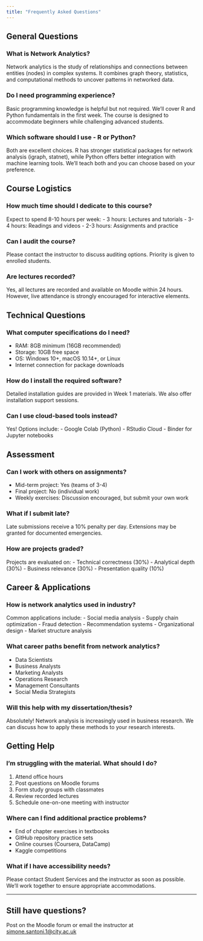 ```yaml
---
title: "Frequently Asked Questions"
---
```


## General Questions

### What is Network Analytics?
Network analytics is the study of relationships and connections between entities (nodes) in complex systems. It combines graph theory, statistics, and computational methods to uncover patterns in networked data.

### Do I need programming experience?
Basic programming knowledge is helpful but not required. We'll cover R and Python fundamentals in the first week. The course is designed to accommodate beginners while challenging advanced students.

### Which software should I use - R or Python?
Both are excellent choices. R has stronger statistical packages for network analysis (igraph, statnet), while Python offers better integration with machine learning tools. We'll teach both and you can choose based on your preference.

## Course Logistics

### How much time should I dedicate to this course?
Expect to spend 8-10 hours per week:
- 3 hours: Lectures and tutorials
- 3-4 hours: Readings and videos
- 2-3 hours: Assignments and practice

### Can I audit the course?
Please contact the instructor to discuss auditing options. Priority is given to enrolled students.

### Are lectures recorded?
Yes, all lectures are recorded and available on Moodle within 24 hours. However, live attendance is strongly encouraged for interactive elements.

## Technical Questions

### What computer specifications do I need?
- RAM: 8GB minimum (16GB recommended)
- Storage: 10GB free space
- OS: Windows 10+, macOS 10.14+, or Linux
- Internet connection for package downloads

### How do I install the required software?
Detailed installation guides are provided in Week 1 materials. We also offer installation support sessions.

### Can I use cloud-based tools instead?
Yes! Options include:
- Google Colab (Python)
- RStudio Cloud
- Binder for Jupyter notebooks

## Assessment

### Can I work with others on assignments?
- Mid-term project: Yes (teams of 3-4)
- Final project: No (individual work)
- Weekly exercises: Discussion encouraged, but submit your own work

### What if I submit late?
Late submissions receive a 10% penalty per day. Extensions may be granted for documented emergencies.

### How are projects graded?
Projects are evaluated on:
- Technical correctness (30%)
- Analytical depth (30%)
- Business relevance (30%)
- Presentation quality (10%)

## Career & Applications

### How is network analytics used in industry?
Common applications include:
- Social media analysis
- Supply chain optimization
- Fraud detection
- Recommendation systems
- Organizational design
- Market structure analysis

### What career paths benefit from network analytics?
- Data Scientists
- Business Analysts
- Marketing Analysts
- Operations Research
- Management Consultants
- Social Media Strategists

### Will this help with my dissertation/thesis?
Absolutely! Network analysis is increasingly used in business research. We can discuss how to apply these methods to your research interests.

## Getting Help

### I'm struggling with the material. What should I do?
1. Attend office hours
2. Post questions on Moodle forums
3. Form study groups with classmates
4. Review recorded lectures
5. Schedule one-on-one meeting with instructor

### Where can I find additional practice problems?
- End of chapter exercises in textbooks
- GitHub repository practice sets
- Online courses (Coursera, DataCamp)
- Kaggle competitions

### What if I have accessibility needs?
Please contact Student Services and the instructor as soon as possible. We'll work together to ensure appropriate accommodations.

---

::: {.callout-tip}
## Still have questions?

Post on the Moodle forum or email the instructor at [simone.santoni.1@city.ac.uk](mailto:simone.santoni.1@city.ac.uk)
:::